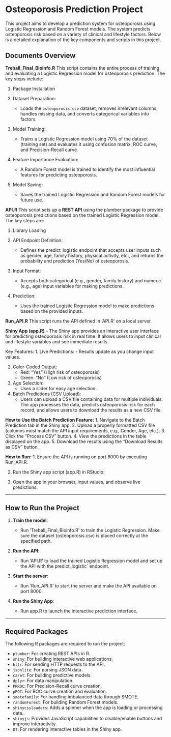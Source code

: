# Osteoporosis Prediction Project

This project aims to develop a prediction system for osteoporosis using Logistic Regression and Random Forest models. The system predicts osteoporosis risk based on a variety of clinical and lifestyle factors. Below is a detailed explanation of the key components and scripts in this project.

## Documents Overview

**Treball_Final_Bioinfo.R**
This script contains the entire process of training and evaluating a Logistic Regression model for osteoporosis prediction. The key steps include:

1. Package Installation
   
2. Dataset Preparation:
   - Loads the `osteoporosis.csv` dataset, removes irrelevant columns, handles missing data, and converts categorical variables into factors.
   
3. Model Training:
   - Trains a Logistic Regression model using 70% of the dataset (training set) and evaluates it using confusion matrix, ROC curve, and Precision-Recall curve.

4. Feature Importance Evaluation:
   - A Random Forest model is trained to identify the most influential features for predicting osteoporosis.

5. Model Saving:
   - Saves the trained Logistic Regression and Random Forest models for future use.

**API.R**
This script sets up a **REST API** using the plumber package to provide osteoporosis predictions based on the trained Logistic Regression model. The key steps are:

1. Library Loading

2. API Endpoint Definition:
   - Defines the predict_logistic endpoint that accepts user inputs such as gender, age, family history, physical activity, etc., and returns the probability and prediction (Yes/No) of osteoporosis.

3. Input Format:
   - Accepts both categorical (e.g., gender, family history) and numeric (e.g., age) input variables for making predictions.

4. Prediction:
   - Uses the trained Logistic Regression model to make predictions based on the provided inputs.

**Run_API.R**
This script runs the API defined in 'API.R' on a local server. 

**Shiny App (app.R)**
   - The Shiny app provides an interactive user interface for predicting osteoporosis risk in real time. It allows users to input clinical and lifestyle variables and see immediate results.

Key Features:
1. Live Predictions: 
   - Results update as you change input values.

2. Color-Coded Output:
   - Red: "Yes" (High risk of osteoporosis)
   - Green: "No" (Low risk of osteoporosis)

3. Age Selection: 
   - Uses a slider for easy age selection.

4. Batch Predictions (CSV Upload):
   - Users can upload a CSV file containing data for multiple individuals. The app processes the data, predicts osteoporosis risk for each record, and allows users to download the results as a new CSV file.

**How to Use the Batch Prediction Feature:**
1. Navigate to the Batch Prediction tab in the Shiny app.
2. Upload a properly formatted CSV file (columns must match the API input requirements, e.g., Gender, Age, etc.).
3. Click the "Process CSV" button.
4. View the predictions in the table displayed on the app.
5. Download the results using the "Download Results as CSV" button.


**How to Run:**
1. Ensure the API is running on port 8000 by executing Run_API.R.

2. Run the Shiny app script (app.R) in RStudio:

3. Open the app in your browser, input values, and observe live predictions.

---

## How to Run the Project

1. **Train the model**:
   - Run 'Treball_Final_Bioinfo.R' to train the Logistic Regression. Make sure the dataset (osteoporosis.csv) is placed correctly at the specified path.

2. **Run the API**:
   - Run 'API.R' to load the trained Logistic Regression model and set up the API with the predict_logistic` endpoint.

3. **Start the server**:
   - Run 'Run_API.R' to start the server and make the API available on port 8000.

4. **Run the Shiny App**:

   - Run app.R to launch the interactive prediction interface.


---

## Required Packages

The following R packages are required to run the project:

- `plumber`: For creating REST APIs in R.
- `shiny`: For building interactive web applications.
- `httr`: For sending HTTP requests to the API.
- `jsonlite`: For parsing JSON data.
- `caret`: For building predictive models.
- `dplyr`: For data manipulation.
- `PRROC`: For Precision-Recall curve creation.
- `pROC`: For ROC curve creation and evaluation.
- `smotefamily`: For handling imbalanced data through SMOTE.
- `randomForest`: For building Random Forest models.
- `shinycssloaders`: Adds a spinner when the app is loading or processing data..
- `shinyjs`: Provides JavaScript capabilities to disable/enable buttons and improve interactivity.
- `DT`: For rendering interactive tables in the Shiny app.  
